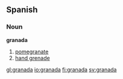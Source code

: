 {{see|Granada}}

==Spanish==

===Noun===
'''granada'''
# [[pomegranate]]
# [[hand grenade]]

[[gl:granada]]
[[io:granada]]
[[fi:granada]]
[[sv:granada]]